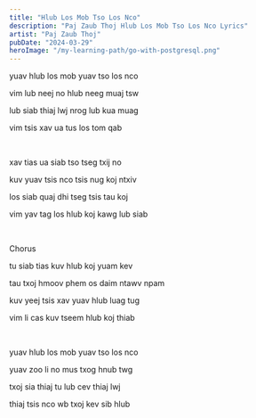 ```yaml
---
title: "Hlub Los Mob Tso Los Nco"
description: "Paj Zaub Thoj Hlub Los Mob Tso Los Nco Lyrics"
artist: "Paj Zaub Thoj"
pubDate: "2024-03-29"
heroImage: "/my-learning-path/go-with-postgresql.png"
---
```


yuav hlub los mob yuav tso los nco

vim lub neej no hlub neeg muaj tsw

lub siab thiaj lwj nrog lub kua muag

vim tsis xav ua tus los tom qab

<br />

xav tias ua siab tso tseg txij no

kuv yuav tsis nco tsis nug koj ntxiv

los siab quaj dhi tseg tsis tau koj

vim yav tag los hlub koj kawg lub siab

<br />

Chorus

tu siab tias kuv hlub koj yuam kev

tau txoj hmoov phem os daim ntawv npam

kuv yeej tsis xav yuav hlub luag tug

vim li cas kuv tseem hlub koj thiab

<br />

yuav hlub los mob yuav tso los nco

yuav zoo li no mus txog hnub twg

txoj sia thiaj tu lub cev thiaj lwj

thiaj tsis nco wb txoj kev sib hlub
